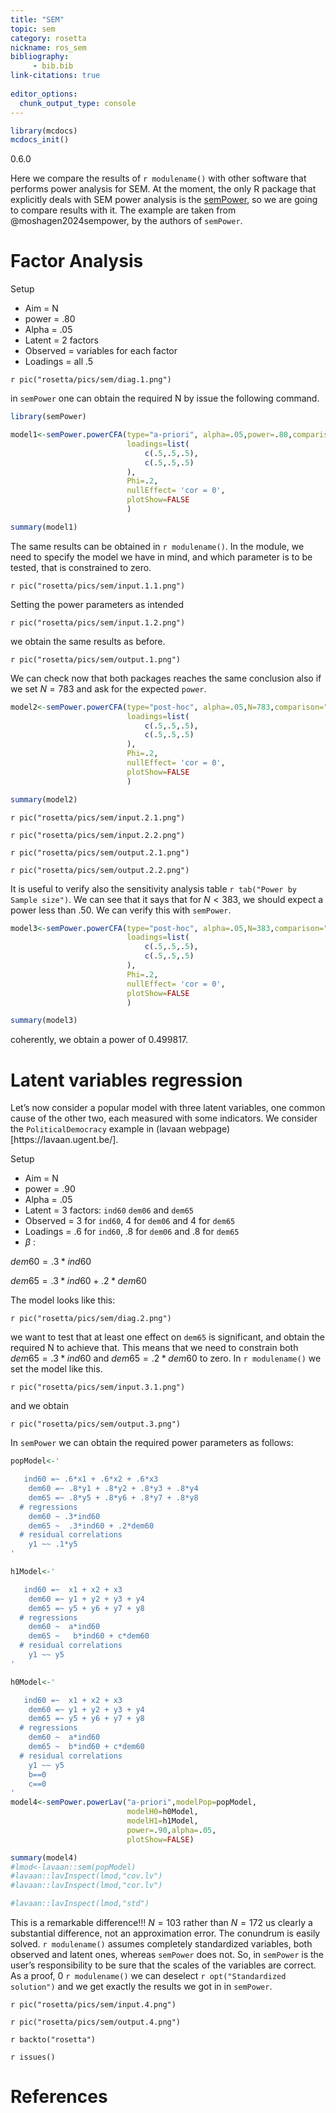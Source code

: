 ```yaml
---
title: "SEM"
topic: sem
category: rosetta
nickname: ros_sem
bibliography: 
     - bib.bib
link-citations: true
        
editor_options: 
  chunk_output_type: console
---
```



```r
library(mcdocs)
mcdocs_init()
```


:::{ .version }
0.6.0
:::


Here we compare the results of `r modulename()` with other software that performs power analysis for SEM.  At the moment, the only R package that explicitly deals with SEM power analysis is the [semPower](https://CRAN.R-project.org/package=semPower), so we are going to compare results with it. The example are taken from @moshagen2024sempower, by the authors of `semPower`.


# Factor Analysis

:::{ .adm .adm-setup}
Setup

*   Aim = N
*   power            = .80
*   Alpha            = .05
*   Latent           =  2 factors
*   Observed         =  variables for each factor
*   Loadings         = all .5

:::

`r pic("rosetta/pics/sem/diag.1.png")`

in `semPower` one can obtain the required N by issue the following command.

```r
library(semPower)
```
```r
model1<-semPower.powerCFA(type="a-priori", alpha=.05,power=.80,comparison="restricted",
                          loadings=list(
                              c(.5,.5,.5),
                              c(.5,.5,.5)
                          ),
                          Phi=.2,
                          nullEffect= 'cor = 0',
                          plotShow=FALSE
                          )

summary(model1)

```

The same results can be obtained in `r modulename()`. In the module, we need to specify the model we have in mind, and which parameter is to be tested, that is constrained to zero.

`r pic("rosetta/pics/sem/input.1.1.png")`

Setting the power parameters as intended

`r pic("rosetta/pics/sem/input.1.2.png")`

we obtain the same results as before.

`r pic("rosetta/pics/sem/output.1.png")`

We can check now that both packages reaches the same conclusion also if we set $N=783$ and ask for the expected `power`.

```r
model2<-semPower.powerCFA(type="post-hoc", alpha=.05,N=783,comparison="restricted",
                          loadings=list(
                              c(.5,.5,.5),
                              c(.5,.5,.5)
                          ),
                          Phi=.2,
                          nullEffect= 'cor = 0',
                          plotShow=FALSE
                          )

summary(model2)

```

`r pic("rosetta/pics/sem/input.2.1.png")`

`r pic("rosetta/pics/sem/input.2.2.png")`

`r pic("rosetta/pics/sem/output.2.1.png")`

`r pic("rosetta/pics/sem/output.2.2.png")`

It is useful to verify also the sensitivity analysis table `r tab("Power by Sample size")`. We can see that it says that for $N<383$, we should expect a power less than $.50$. We can verify this with `semPower`.

```r
model3<-semPower.powerCFA(type="post-hoc", alpha=.05,N=383,comparison="restricted",
                          loadings=list(
                              c(.5,.5,.5),
                              c(.5,.5,.5)
                          ),
                          Phi=.2,
                          nullEffect= 'cor = 0',
                          plotShow=FALSE
                          )

summary(model3)

```

coherently, we obtain a power of $0.499817$.

# Latent variables regression

Let's now consider a popular model with three latent variables, one common cause of the other two, each measured with some indicators. We consider the `PoliticalDemocracy` example in (lavaan webpage)[https://lavaan.ugent.be/]. 


:::{ .adm .adm-setup}
Setup

*   Aim = N
*   power            = .90
*   Alpha            = .05
*   Latent           =  3 factors: `ind60` `dem06` and `dem65`
*   Observed         =  3 for `ind60`, 4 for `dem06` and 4 for `dem65`
*   Loadings         =  .6 for `ind60`, .8 for `dem06` and .8 for `dem65`
*   $\beta$          :

$dem60=.3*ind60$

$dem65=.3*ind60+.2*dem60$

:::

The model looks like this:

`r pic("rosetta/pics/sem/diag.2.png")`

we want to test that at least one effect on `dem65` is significant, and obtain the required N to achieve that. This means that we need to constrain both $dem65=.3*ind60$ and $dem65=.2*dem60$ to zero. In `r modulename()` we set the model like this.

`r pic("rosetta/pics/sem/input.3.1.png")`

and we obtain

`r pic("rosetta/pics/sem/output.3.png")`

In `semPower` we can obtain the required power parameters as follows:


```r

popModel<-'

   ind60 =~ .6*x1 + .6*x2 + .6*x3
    dem60 =~ .8*y1 + .8*y2 + .8*y3 + .8*y4
    dem65 =~ .8*y5 + .8*y6 + .8*y7 + .8*y8
  # regressions
    dem60 ~ .3*ind60
    dem65 ~  .3*ind60 + .2*dem60
  # residual correlations
    y1 ~~ .1*y5
'

h1Model<-'

   ind60 =~  x1 + x2 + x3
    dem60 =~ y1 + y2 + y3 + y4
    dem65 =~ y5 + y6 + y7 + y8
  # regressions
    dem60 ~  a*ind60
    dem65 ~   b*ind60 + c*dem60
  # residual correlations
    y1 ~~ y5
'

h0Model<-'

   ind60 =~  x1 + x2 + x3
    dem60 =~ y1 + y2 + y3 + y4
    dem65 =~ y5 + y6 + y7 + y8
  # regressions
    dem60 ~  a*ind60
    dem65 ~  b*ind60 + c*dem60
  # residual correlations
    y1 ~~ y5
    b==0
    c==0
'
model4<-semPower.powerLav("a-priori",modelPop=popModel,
                          modelH0=h0Model, 
                          modelH1=h1Model, 
                          power=.90,alpha=.05,
                          plotShow=FALSE)

summary(model4)
#lmod<-lavaan::sem(popModel)
#lavaan::lavInspect(lmod,"cov.lv")
#lavaan::lavInspect(lmod,"cor.lv")

#lavaan::lavInspect(lmod,"std")


```

This is a remarkable difference!!! $N=103$ rather than $N=172$ us clearly a substantial difference, not an approximation error. The conundrum is easily solved. `r modulename()` assumes completely standardized variables, both observed and latent ones, whereas `semPower` does not. So, in  `semPower` is the user's responsibility to be sure that the scales of the variables are correct. As a proof,  0 `r modulename()` we can deselect `r opt("Standardized solution")` and we get exactly the results we got in in `semPower`.


`r pic("rosetta/pics/sem/input.4.png")`

`r pic("rosetta/pics/sem/output.4.png")`



`r backto("rosetta")`

`r issues()`

# References

